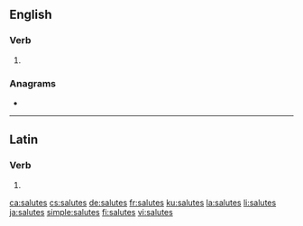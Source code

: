 {{also|Salutes}}
==English==

===Verb===
{{head|en|verb form}}

# {{en-third-person singular of|salute}}

===Anagrams===
* {{l|en|taluses}}

----

==Latin==

===Verb===
{{la-verb-form|salūtēs}}

# {{inflection of|salūtō||2|s|pres|actv|subj|lang=la}}

[[ca:salutes]]
[[cs:salutes]]
[[de:salutes]]
[[fr:salutes]]
[[ku:salutes]]
[[la:salutes]]
[[li:salutes]]
[[ja:salutes]]
[[simple:salutes]]
[[fi:salutes]]
[[vi:salutes]]